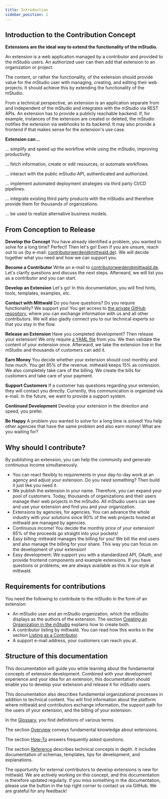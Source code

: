 ```yaml
---
title: Introduction
sidebar_position: 1
---
```


## Introduction to the Contribution Concept

**Extensions are the ideal way to extend the functionality of the mStudio.**

An extension is a web application managed by a contributor and provided to the mStudio users.
An authorized user can then add that extension to an organization or project.

The content, or rather the functionality, of the extension should provide value for the mStudio user with managing, creating, and editing their web projects.
It should achieve this by extending the functionality of the mStudio.

From a technical perspective, an extension is an application separate from and independent of the mStudio and integrates with the mStudio via REST APIs.
An extension has to provide a publicly reachable backend.
If, for example, instances of the extension are created or deleted, the mStudio notifies the extension via webhooks to its backend.
It may also provide a frontend if that makes sense for the extension's use case.

**Extension can...**

... simplify and speed up the workflow while using the mStudio, improving productivity.

... fetch information, create or edit resources, or automate workflows.

... interact with the public mStudio API, authenticated and authorized.

... implement automated deployment strategies via third party CI/CD pipelines.

... integrate existing third party products with the mStudio and therefore provide them for thousands of organizations.

... be used to realize alternative business models.

## From Conception to Release

**Develop the Concept**
You have already identified a problem, you wanted to solve for a long time?
Perfect! Then let's go!
Even if you are unsure, reach out to us (by e-mail: contributorwerden@mittwald.de).
We will decide together what you need and how we can support you.

**Become a Contributor**
Write an e-mail to contributorwerden@mittwald.de.
Let's clarify questions and discuss the next steps.
Afterward, we will list you as a contributor and you can start.

**Develop an Extension**
Let's go!
In this documentation, you will find hints, tools, templates, examples, etc.

**Contact with Mittwald**
Do you have questions? Do you require functionality? We support you!
You get access to [the private GitHub repository](https://github.com/mittwald/contributor-support), where you can exchange information with us and all other contributors.
We will also gladly connect you to our technical experts so that you stay in the flow.

**Release an Extension**
Have you completed development? Then release your extension!
We only require [a YAML file](reference/extensions) from you.
We then validate the content of your extension once.
Afterward, we take the extension live in the mStudio and thousands of customers can add it.

**Earn Money**
You decide whether your extension should cost monthly and how much.
You get 85% of the revenue.
mittwald keeps 15% as comission.
We also completely take care of the billing.
We create the bills for customers and take care of your payment.

**Support Customers**
If a customer has questions regarding your extension, they will contact you directly.
Currently, this communication is organized via e-mail.
In the future, we want to provide a support system.

**Continued Development**
Develop your extension in the direction and speed, you prefer.

**Be Happy**
A problem you wanted to solve for a long time is solved!
You help other agencies that have the same problem and also earn money!
What are you waiting for?

## Why should I contribute?

By publishing an extension, you can help the community and generate continuous income simultaneously.

- You can react flexibly to requirements in your day-to-day work at an agency and adjust your extension.
  Do you need something? Then build it just like you need it.
- We publish the extension in your name.
  Therefore, you can expand your pool of customers.
  Today, thousands of organizations and their users manage their web projects in the mStudio.
  All mStudio users can see and use your extension and find you and your organization.
- Extensions by agencies, for agencies.
  You can advance the whole industry with your solutions since 90% of the web projects hosted at mittwald are managed by agencies.
- Continuous income!
  You decide the monthly price of your extension!
  85% of the proceeds go straight into your pockets!
- Easy billing:
  mittwald manages the billing for you!
  We bill the end users and also manage the billing for your share.
  This way you can focus on the development of your extension!
- Easy development:
  We support you with a standardized API, OAuth, and provide frontend components and example extensions.
  If you have questions or problems, we are always available as this is our style at mittwald.

## Requirements for contributions

You need the following to contribute to the mStudio in the form of an extension:

- An mStudio user and an mStudio organization, which the mStudio displays as the authors of the extension.
  The section [Creating an Organization in the mStudio](./how-to/become-contributor#creating-an-organization-in-the-mstudio) explains how to create both.
- A contributor listing by mittwald.
  You can read how this works in the section [Listing as a Contributor](./how-to/become-contributor#listing-as-a-contributor).
- A support e-mail address, your customers can reach you at.

## Structure of this documentation

This documentation will guide you while learning about the fundamental concepts of extension development.
Combined with your development experience and your idea for an extension, this documentation should enable you to develop your extension and release it for mStudio users.

This documentation also describes fundamental organizational processes in addition to technical content.
You will find information about the platform where mittwald and contributors exchange information, the support path for the users of your extension, and the billing of your extension.

In the [Glossary](glossary), you find definitions of various terms.

The section [Overview](../category/overview) conveys fundamental knowledge about extensions.

The section [How-To](../category/how-to) answers frequently asked questions.

The section [Reference](../category/reference) describes technical concepts in depth.
It includes documentation of schemas, templates, tips for development, and explanations.

The opportunity for external contributors to develop extensions is new for mittwald.
We are actively working on this concept, and this documentation is therefore updated regularly.
If you miss something in the documentation, please use the button in the top right corner to contact us via GitHub.
We are grateful for any feedback!
